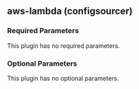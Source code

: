 ## aws-lambda (configsourcer)

### Required Parameters

This plugin has no required parameters.

### Optional Parameters

This plugin has no optional parameters.
